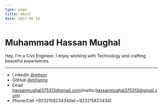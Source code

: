 ```yaml
---
type: page
title: About
date: 2022-06-18
---
```


# Muhammad Hassan Mughal

Hey, I'm a Civil Engineer. I enjoy working with Technology and crafting beautiful experiences.



---

- LinkedIn [@mhsm](https://linkedin.com/in/mhsm)
- GitHub [@mhsmtg](https://github.com/mhsmtg)
- Email hassanmughal375313@gmail.com(mailto:hassanmughal375313@gmail.com)
- Phone/Cell +923215823434(tel:+923215823434)
